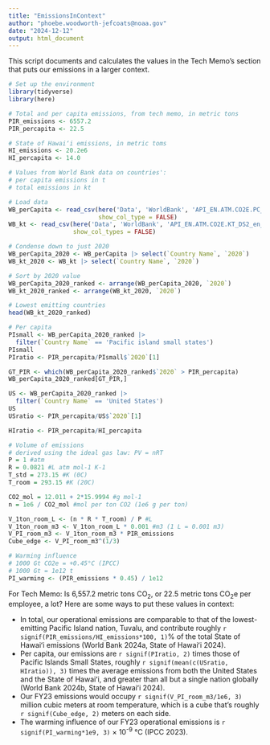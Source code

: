 ```yaml
---
title: "EmissionsInContext"
author: "phoebe.woodworth-jefcoats@noaa.gov"
date: "2024-12-12"
output: html_document
---
```


This script documents and calculates the values in the Tech Memo's section that 
puts our emissions in a larger context.

```r
# Set up the environment
library(tidyverse)
library(here)
```

```r
# Total and per capita emissions, from tech memo, in metric tons
PIR_emissions <- 6557.2 
PIR_percapita <- 22.5
```

```r
# State of Hawaiʻi emissions, in metric toms
HI_emissions <- 20.2e6 
HI_percapita <- 14.0
```


```r
# Values from World Bank data on countries':
# per capita emissions in t
# total emissions in kt

# Load data
WB_perCapita <- read_csv(here('Data', 'WorldBank', 'API_EN.ATM.CO2E.PC_DS2_en_csv_v2_637766.csv'), skip = 4,
                         show_col_type = FALSE)
WB_kt <- read_csv(here('Data', 'WorldBank', 'API_EN.ATM.CO2E.KT_DS2_en_csv_v2_637561.csv'), skip = 4,
                  show_col_types = FALSE)

# Condense down to just 2020
WB_perCapita_2020 <- WB_perCapita |> select(`Country Name`, `2020`)
WB_kt_2020 <- WB_kt |> select(`Country Name`, `2020`)

# Sort by 2020 value
WB_perCapita_2020_ranked <- arrange(WB_perCapita_2020, `2020`)
WB_kt_2020_ranked <- arrange(WB_kt_2020, `2020`)

# Lowest emitting countries
head(WB_kt_2020_ranked)

# Per capita
PIsmall <- WB_perCapita_2020_ranked |>
  filter(`Country Name` == 'Pacific island small states')
PIsmall
PIratio <- PIR_percapita/PIsmall$`2020`[1]

GT_PIR <- which(WB_perCapita_2020_ranked$`2020` > PIR_percapita)
WB_perCapita_2020_ranked[GT_PIR,]

US <- WB_perCapita_2020_ranked |>
  filter(`Country Name` == 'United States')
US
USratio <- PIR_percapita/US$`2020`[1]

HIratio <- PIR_percapita/HI_percapita
```
```r
# Volume of emissions
# derived using the ideal gas law: PV = nRT
P = 1 #atm
R = 0.0821 #L atm mol-1 K-1
T_std = 273.15 #K (0C)
T_room = 293.15 #K (20C)

CO2_mol = 12.011 + 2*15.9994 #g mol-1
n = 1e6 / CO2_mol #mol per ton CO2 (1e6 g per ton)

V_1ton_room_L <- (n * R * T_room) / P #L
V_1ton_room_m3 <- V_1ton_room_L * 0.001 #m3 (1 L = 0.001 m3)
V_PI_room_m3 <- V_1ton_room_m3 * PIR_emissions
Cube_edge <- V_PI_room_m3^(1/3)
```

```r
# Warming influence
# 1000 Gt CO2e = +0.45°C (IPCC)
# 1000 Gt = 1e12 t
PI_warming <- (PIR_emissions * 0.45) / 1e12
```

For Tech Memo:
Is 6,557.2 metric tons CO~2~, or 22.5 metric tons CO~2~e per employee, a lot?  Here are some ways to put these values in context:  

* In total, our operational emissions are comparable to that of the lowest-emitting 
Pacific Island nation, Tuvalu, and contribute roughly `r signif(PIR_emissions/HI_emissions*100, 1)`% 
of the total State of Hawaiʻi emissions (World Bank 2024a, State of Hawaiʻi 2024).  
* Per capita, our emissions are `r signif(PIratio, 2)` times 
those of Pacific Islands Small States, roughly `r signif(mean(c(USratio, HIratio)), 3)` 
times the average emissions from both the United States and the State of Hawaiʻi, 
and greater than all but a single nation globally (World Bank 2024b, State of Hawaiʻi 2024).  
* Our FY23 emissions would occupy `r signif(V_PI_room_m3/1e6, 3)` million cubic 
meters at room temperature, which is a cube that’s roughly `r signif(Cube_edge, 2)` meters on each side.  
* The warming influence of our FY23 operational emissions is `r signif(PI_warming*1e9, 3)` $\times$ 10^-^^9^ °C (IPCC 2023).
